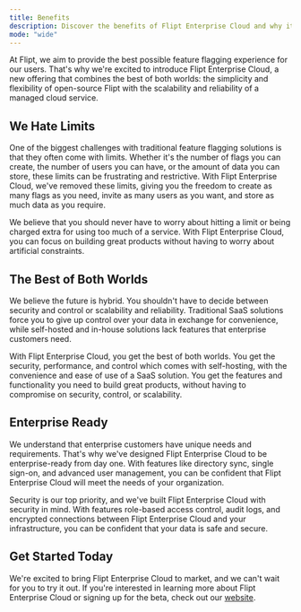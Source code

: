 ```yaml
---
title: Benefits
description: Discover the benefits of Flipt Enterprise Cloud and why it's the best choice for your organization
mode: "wide"
---
```


At Flipt, we aim to provide the best possible feature flagging experience for our users. That's why we're excited to introduce Flipt Enterprise Cloud, a new offering that combines the best of both worlds: the simplicity and flexibility of open-source Flipt with the scalability and reliability of a managed cloud service.

## We Hate Limits

One of the biggest challenges with traditional feature flagging solutions is that they often come with limits. Whether it's the number of flags you can create, the number of users you can have, or the amount of data you can store, these limits can be frustrating and restrictive. With Flipt Enterprise Cloud, we've removed these limits, giving you the freedom to create as many flags as you need, invite as many users as you want, and store as much data as you require.

We believe that you should never have to worry about hitting a limit or being charged extra for using too much of a service. With Flipt Enterprise Cloud, you can focus on building great products without having to worry about artificial constraints.

## The Best of Both Worlds

We believe the future is hybrid. You shouldn't have to decide between security and control or scalability and reliability. Traditional SaaS solutions force you to give up control over your data in exchange for convenience, while self-hosted and in-house solutions lack features that enterprise customers need.

With Flipt Enterprise Cloud, you get the best of both worlds. You get the security, performance, and control which comes with self-hosting, with the convenience and ease of use of a SaaS solution. You get the features and functionality you need to build great products, without having to compromise on security, control, or scalability.

## Enterprise Ready

We understand that enterprise customers have unique needs and requirements. That's why we've designed Flipt Enterprise Cloud to be enterprise-ready from day one. With features like directory sync, single sign-on, and advanced user management, you can be confident that Flipt Enterprise Cloud will meet the needs of your organization.

Security is our top priority, and we've built Flipt Enterprise Cloud with security in mind. With features role-based access control, audit logs, and encrypted connections between Flipt Enterprise Cloud and your infrastructure, you can be confident that your data is safe and secure.

## Get Started Today

We're excited to bring Flipt Enterprise Cloud to market, and we can't wait for you to try it out. If you're interested in learning more about Flipt Enterprise Cloud or signing up for the beta, check out our [website](https://flipt.io/cloud).
